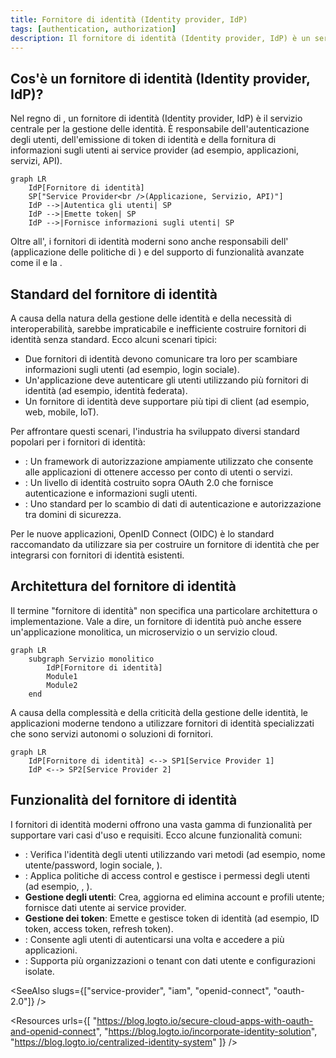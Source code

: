 ```yaml
---
title: Fornitore di identità (Identity provider, IdP)
tags: [authentication, authorization]
description: Il fornitore di identità (Identity provider, IdP) è un servizio che gestisce le identità. I fornitori di identità moderni supportano OpenID Connect (OIDC) per l'autenticazione e OAuth 2.0 per l'autorizzazione.
---
```


## Cos'è un fornitore di identità (Identity provider, IdP)?

Nel regno di <Ref slug="iam" />, un fornitore di identità (Identity provider, IdP) è il servizio centrale per la gestione delle identità. È responsabile dell'autenticazione degli utenti, dell'emissione di token di identità e della fornitura di informazioni sugli utenti ai <Ref slug="service-provider">service provider</Ref> (ad esempio, applicazioni, servizi, API).

```mermaid
graph LR
    IdP[Fornitore di identità]
    SP["Service Provider<br />(Applicazione, Servizio, API)"]
    IdP -->|Autentica gli utenti| SP
    IdP -->|Emette token| SP
    IdP -->|Fornisce informazioni sugli utenti| SP
```

Oltre all'<Ref slug="authentication" />, i fornitori di identità moderni sono anche responsabili dell'<Ref slug="authorization" /> (applicazione delle politiche di <Ref slug="access-control" />) e del supporto di funzionalità avanzate come il <Ref slug="single-sign-on" /> e la <Ref slug="multi-tenancy" />.

## Standard del fornitore di identità

A causa della natura della gestione delle identità e della necessità di interoperabilità, sarebbe impraticabile e inefficiente costruire fornitori di identità senza standard. Ecco alcuni scenari tipici:

- Due fornitori di identità devono comunicare tra loro per scambiare informazioni sugli utenti (ad esempio, login sociale).
- Un'applicazione deve autenticare gli utenti utilizzando più fornitori di identità (ad esempio, identità federata).
- Un fornitore di identità deve supportare più tipi di client (ad esempio, web, mobile, IoT).

Per affrontare questi scenari, l'industria ha sviluppato diversi standard popolari per i fornitori di identità:

- <Ref slug="oauth-2.0" />: Un framework di autorizzazione ampiamente utilizzato che consente alle applicazioni di ottenere accesso per conto di utenti o servizi.
- <Ref slug="openid-connect" />: Un livello di identità costruito sopra OAuth 2.0 che fornisce autenticazione e informazioni sugli utenti.
- <Ref slug="saml" />: Uno standard per lo scambio di dati di autenticazione e autorizzazione tra domini di sicurezza.

Per le nuove applicazioni, OpenID Connect (OIDC) è lo standard raccomandato da utilizzare sia per costruire un fornitore di identità che per integrarsi con fornitori di identità esistenti.

## Architettura del fornitore di identità

Il termine "fornitore di identità" non specifica una particolare architettura o implementazione. Vale a dire, un fornitore di identità può anche essere un'applicazione monolitica, un microservizio o un servizio cloud.

```mermaid
graph LR
    subgraph Servizio monolitico
        IdP[Fornitore di identità]
        Module1
        Module2
    end
```

A causa della complessità e della criticità della gestione delle identità, le applicazioni moderne tendono a utilizzare fornitori di identità specializzati che sono servizi autonomi o soluzioni di fornitori.

```mermaid
graph LR
    IdP[Fornitore di identità] <--> SP1[Service Provider 1]
    IdP <--> SP2[Service Provider 2]
```

## Funzionalità del fornitore di identità

I fornitori di identità moderni offrono una vasta gamma di funzionalità per supportare vari casi d'uso e requisiti. Ecco alcune funzionalità comuni:

- <Ref slug="authentication" />: Verifica l'identità degli utenti utilizzando vari metodi (ad esempio, nome utente/password, login sociale, <Ref slug="mfa" />).
- <Ref slug="authorization" />: Applica politiche di access control e gestisce i permessi degli utenti (ad esempio, <Ref slug="rbac" />, <Ref slug="abac" />).
- **Gestione degli utenti**: Crea, aggiorna ed elimina account e profili utente; fornisce dati utente ai <Ref slug="service-provider">service provider</Ref>.
- **Gestione dei token**: Emette e gestisce token di identità (ad esempio, ID token, access token, refresh token).
- <Ref slug="single-sign-on" />: Consente agli utenti di autenticarsi una volta e accedere a più applicazioni.
- <Ref slug="multi-tenancy" />: Supporta più organizzazioni o tenant con dati utente e configurazioni isolate.

<SeeAlso slugs={["service-provider", "iam", "openid-connect", "oauth-2.0"]} />

<Resources
  urls={[
    "https://blog.logto.io/secure-cloud-apps-with-oauth-and-openid-connect",
    "https://blog.logto.io/incorporate-identity-solution",
    "https://blog.logto.io/centralized-identity-system"
  ]}
/>